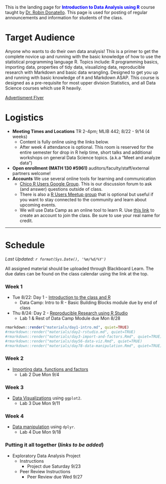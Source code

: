 
<br><br>

This is the landing page for <span style="color:blue">**Introduction to Data Analysis using R**</span> course taught by [Dr. Robin Donatello](www.norcalbiostat.com). This page is used for posting of regular announcements and information for students of the class. 

# Target Audience
Anyone who wants to do their own data analysis! This is a primer to get the complete novice up and running with the basic knowledge of how to use the statistical programming language R. Topics include: R programming basics, importing data, properties of tidy data, visualizing data, reproducible research with Markdown and basic data wrangling. Designed to get you up and running with basic knowledge of `R` and Markdown ASAP. This course is designed as a pre-requisite for most upper division Statistics, and all Data Science courses which use R heavily.

[Advertisment Flyer](Ad_flyer_F17.pdf)

# Logistics

* **Meeting Times and Locations** TR 2-4pm; MLIB 442;  8/22 - 9/14 (4 weeks)
    - Content is fully online using the links below.  
    - After week 4 attendance is optional. This room is reserved for the entire semester for drop in R help time, short talks and additional workshops on general Data Science topics. (a.k.a "Meet and analyze data")
* **Open enrollment (MATH 130 #5961)** auditors/faculty/staff/external partners welcome!
* **Accounts** We use several online tools for learning and communication
    - [Chico R Users Google Group](https://groups.google.com/forum/#!forum/chico-rug). This is our discussion forum to ask (and answer) questions outside of class. 
    - There is also a [R Users Meetup group](https://www.meetup.com/Chico-R-Users-Group/) that is optional but useful if you want to stay connected to the community and learn about upcoming events. 
    - We will use Data Camp as an online tool to learn R. Use [this link](https://www.datacamp.com/groups/5d949a122590b9e89266b74e5438f13cac5ddb12/invite) to create an account to join the class. Be sure to use your real name for credit.



--------------------------------

# Schedule

_Last Updated: `r format(Sys.Date(), '%m/%d/%Y')` _

All assigned material should be uploaded through Blackboard Learn. The due dates can be found on the class calendar using the link at the top. 

### Week 1
* Tue 8/22: Day 1 - [Introduction to the class and R](materials/day1-intro.html)
    - Data Camp: Intro to R - Basic Building Blocks module due by end of class
* Thu 8/24: Day 2 - [Reproducible Research using R Studio](materials/day2-rstudio.html)
    - Lab 1 & Rest of Data Camp Module due Mon 8/28
    
```r
rmarkdown::render("materials/day1-intro.md", quiet=TRUE)
#rmarkdown::render("materials/day2-rstudio.md", quiet=TRUE)
#rmarkdown::render("materials/day3-import-and-factors.Rmd", quiet=TRUE)
#rmarkdown::render("materials/day56-data-viz.Rmd", quiet=TRUE)
#rmarkdown::render("materials/day78-data-manipulation.Rmd", quiet=TRUE)
```

### Week 2
* [Importing data, functions and factors](materials/day3-import-and-factors.html)
    - Lab 2 Due Mon 9/4
    
### Week 3
* [Data Visualizations](materials/day56-data-viz.html) using `ggplot2`.
    - Lab 3 Due Mon 9/11

### Week 4
* [Data manipulation](materials/day78-data-manipulation.html) using `dplyr`.
    - Lab 4 Due Mon 9/18

### Putting it all together (_links to be added_)
* Exploratory Data Analysis Project
    - Instructions
        - Project due Saturday 9/23
    - Peer Review Instructions
        - Peer Review due Wed 9/27
    



